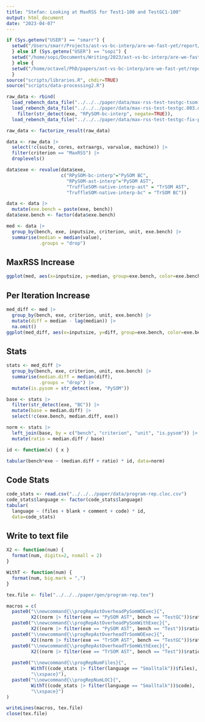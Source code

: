 ```yaml
---
title: "Stefan: Looking at MaxRSS for Test1-100 and TestGC1-100"
output: html_document
date: "2023-04-07"
---
```


```r
if (Sys.getenv("USER") == "smarr") {
  setwd("/Users/smarr/Projects/ast-vs-bc-interp/are-we-fast-yet/report/bc-vs-ast")
  } else if (Sys.getenv("USER") == "sopi") {
  setwd("/home/sopi/Documents/Writing/2023/ast-vs-bc-interp/are-we-fast-yet/report/bc-vs-ast/" )
  } else {
  setwd("/home/octavel/PhD/papers/ast-vs-bc-interp/are-we-fast-yet/report/bc-vs-ast")
  }
source("scripts/libraries.R", chdir=TRUE)
source("scripts/data-processing2.R")

raw_data <- rbind(
  load_rebench_data_file("../../../paper/data/max-rss-test-testgc-tsom.002.data.bz2"),
  load_rebench_data_file("../../../paper/data/max-rss-test-testgc.003.data.bz2") |>
    filter(str_detect(exe, "RPySOM-bc-interp", negate=TRUE)),
  load_rebench_data_file("../../../paper/data/max-rss-test-testgc-fix-pysom.data.bz2"))

raw_data <- factorize_result(raw_data)

data <- raw_data |>
  select(!c(suite, cores, extraargs, varvalue, machine)) |>
  filter(criterion == "MaxRSS") |>
  droplevels()

data$exe <- revalue(data$exe,
                    c("RPySOM-bc-interp"="PySOM BC",
                      "RPySOM-ast-interp"="PySOM AST",
                      "TruffleSOM-native-interp-ast" = "TrSOM AST",
                      "TruffleSOM-native-interp-bc" = "TrSOM BC"))

data <- data |>
  mutate(exe.bench = paste(exe, bench))
data$exe.bench <- factor(data$exe.bench)

med <- data |>
  group_by(bench, exe, inputsize, criterion, unit, exe.bench) |>
  summarise(median = median(value),
            .groups = "drop")
```

## MaxRSS Increase


```r
ggplot(med, aes(x=inputsize, y=median, group=exe.bench, color=exe.bench)) + geom_line()
```

## Per Iteration Increase

```r
med_diff <- med |>
  group_by(bench, exe, criterion, unit, exe.bench) |>
  mutate(diff = median - lag(median)) |>
  na.omit()
ggplot(med_diff, aes(x=inputsize, y=diff, group=exe.bench, color=exe.bench)) + geom_line()
```

## Stats

```r
stats <- med_diff |>
  group_by(bench, exe, criterion, unit, exe.bench) |>
  summarise(median.diff = median(diff),
            .groups = "drop") |>
  mutate(is.pysom = str_detect(exe, "PySOM"))

base <- stats |>
  filter(str_detect(exe, "BC")) |>
  mutate(base = median.diff) |>
  select(!c(exe.bench, median.diff, exe))

norm <- stats |>
  left_join(base, by = c("bench", "criterion", "unit", "is.pysom")) |>
  mutate(ratio = median.diff / base)

id <- function(x) { x }

tabular(bench*exe ~ (median.diff + ratio) * id, data=norm)
```
## Code Stats

```r
code_stats <- read.csv("../../../paper/data/program-rep.cloc.csv")
code_stats$language <- factor(code_stats$language)
tabular(
  language ~ (files + blank + comment + code) * id,
  data=code_stats)
```


## Write to text file

```r
X2 <- function(num) {
  format(num, digits=2, nsmall = 2)
}

WithT <- function(num) {
  format(num, big.mark = ",")
}

tex.file <- file("../../../paper/gen/program-rep.tex")

macros = c(
  paste0("\\newcommand{\\progRepAstOverheadPySomWOExec}{",
         X2((norm |> filter(exe == "PySOM AST", bench == "TestGC"))$ratio), "\\xspace}"),
  paste0("\\newcommand{\\progRepAstOverheadPySomWithExec}{",
         X2((norm |> filter(exe == "PySOM AST", bench == "Test"))$ratio), "\\xspace}"),
  paste0("\\newcommand{\\progRepAstOverheadTrSomWOExec}{",
         X2((norm |> filter(exe == "TrSOM AST", bench == "TestGC"))$ratio), "\\xspace}"),
  paste0("\\newcommand{\\progRepAstOverheadTrSomWithExec}{",
         X2((norm |> filter(exe == "TrSOM AST", bench == "Test"))$ratio), "\\xspace}"),
  
  paste0("\\newcommand{\\progRepNumFiles}{",
         WithT((code_stats |> filter(language == "Smalltalk"))$files),
         "\\xspace}"),
  paste0("\\newcommand{\\progRepNumLOC}{",
         WithT((code_stats |> filter(language == "Smalltalk"))$code),
         "\\xspace}")
)

writeLines(macros, tex.file)
close(tex.file)
```


